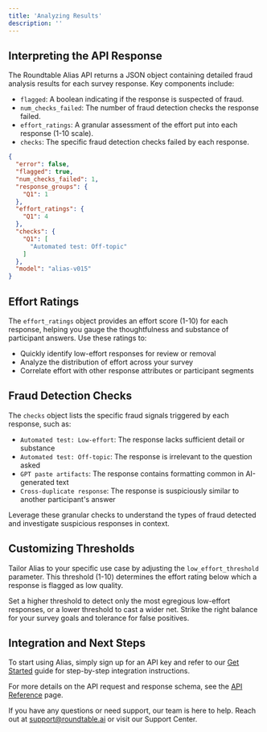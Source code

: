 ```yaml
---
title: 'Analyzing Results'
description: ''
---
```


## Interpreting the API Response

The Roundtable Alias API returns a JSON object containing detailed fraud analysis results for each survey response. Key components include:

- `flagged`: A boolean indicating if the response is suspected of fraud.
- `num_checks_failed`: The number of fraud detection checks the response failed.
- `effort_ratings`: A granular assessment of the effort put into each response (1-10 scale).
- `checks`: The specific fraud detection checks failed by each response.

```json
{
  "error": false,
  "flagged": true,
  "num_checks_failed": 1,
  "response_groups": {
    "Q1": 1
  },
  "effort_ratings": {
    "Q1": 4
  },
  "checks": {
    "Q1": [
      "Automated test: Off-topic"
    ]
  },
  "model": "alias-v015"
}
```

## Effort Ratings

The `effort_ratings` object provides an effort score (1-10) for each response, helping you gauge the thoughtfulness and substance of participant answers. Use these ratings to:

- Quickly identify low-effort responses for review or removal
- Analyze the distribution of effort across your survey
- Correlate effort with other response attributes or participant segments

## Fraud Detection Checks

The `checks` object lists the specific fraud signals triggered by each response, such as:

- `Automated test: Low-effort`: The response lacks sufficient detail or substance
- `Automated test: Off-topic`: The response is irrelevant to the question asked
- `GPT paste artifacts`: The response contains formatting common in AI-generated text
- `Cross-duplicate response`: The response is suspiciously similar to another participant's answer

Leverage these granular checks to understand the types of fraud detected and investigate suspicious responses in context.

## Customizing Thresholds

Tailor Alias to your specific use case by adjusting the `low_effort_threshold` parameter. This threshold (1-10) determines the effort rating below which a response is flagged as low quality. 

Set a higher threshold to detect only the most egregious low-effort responses, or a lower threshold to cast a wider net. Strike the right balance for your survey goals and tolerance for false positives.

## Integration and Next Steps

To start using Alias, simply sign up for an API key and refer to our [Get Started](get-started) guide for step-by-step integration instructions. 

For more details on the API request and response schema, see the [API Reference](api-reference/v015) page.

If you have any questions or need support, our team is here to help. Reach out at support@roundtable.ai or visit our Support Center.